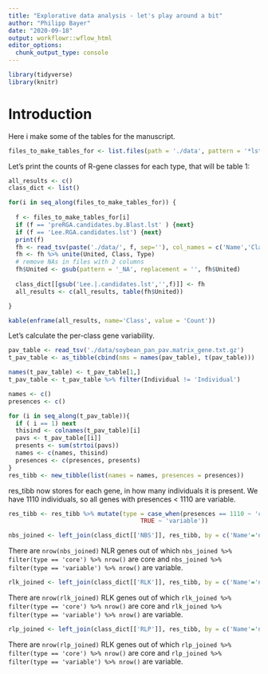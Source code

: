 ---
title: "Explorative data analysis - let's play around a bit"
author: "Philipp Bayer"
date: "2020-09-18"
output: workflowr::wflow_html
editor_options:
  chunk_output_type: console
---

```{r setup}
library(tidyverse)
library(knitr)
```

# Introduction
Here i make some of the tables for the manuscript.

```{r}
files_to_make_tables_for <- list.files(path = './data', pattern = '*lst')
```

Let's print the counts of R-gene classes for each type, that will be table 1:

```{r results='asis',  warning=FALSE, message=FALSE}
all_results <- c()
class_dict <- list()

for(i in seq_along(files_to_make_tables_for)) {
  
  f <- files_to_make_tables_for[i]
  if (f == 'preRGA.candidates.by.Blast.lst' ) {next}
  if (f == 'Lee.RGA.candidates.lst') {next}
  print(f)
  fh <- read_tsv(paste('./data/', f, sep=''), col_names = c('Name','Class','Type'))
  fh <- fh %>% unite(United, Class, Type)
  # remove NAs in files with 2 columns
  fh$United <- gsub(pattern = '_NA', replacement = '', fh$United)
  
  class_dict[[gsub('Lee.|.candidates.lst','',f)]] <- fh
  all_results <- c(all_results, table(fh$United))

}

kable(enframe(all_results, name='Class', value = 'Count'))
```



Let's calculate the per-class gene variability.

```{r}
pav_table <- read_tsv('./data/soybean_pan_pav.matrix_gene.txt.gz')
t_pav_table <- as_tibble(cbind(nms = names(pav_table), t(pav_table)))
```

```{r}
names(t_pav_table) <- t_pav_table[1,]
t_pav_table <- t_pav_table %>% filter(Individual != 'Individual')
```

```{r}
names <- c()
presences <- c()

for (i in seq_along(t_pav_table)){
  if ( i == 1) next
  thisind <- colnames(t_pav_table)[i]
  pavs <- t_pav_table[[i]]
  presents <- sum(strtoi(pavs))
  names <- c(names, thisind)
  presences <- c(presences, presents)
}
res_tibb <- new_tibble(list(names = names, presences = presences))
```

res_tibb now stores for each gene, in how many individuals it is present. We have 1110 individuals, so all genes with presences < 1110 are variable.

```{r}
res_tibb <- res_tibb %>% mutate(type = case_when(presences == 1110 ~ 'core',
                                     TRUE ~ 'variable'))
```

```{r}
nbs_joined <- left_join(class_dict[['NBS']], res_tibb, by = c('Name'='names'))
```

There are `nrow(nbs_joined)` NLR genes out of which `nbs_joined %>% filter(type == 'core') %>% nrow()` are core and `nbs_joined %>% filter(type == 'variable') %>% nrow()` are variable.


```{r}
rlk_joined <- left_join(class_dict[['RLK']], res_tibb, by = c('Name'='names'))
```

There are `nrow(rlk_joined)` RLK genes out of which `rlk_joined %>% filter(type == 'core') %>% nrow()` are core and `rlk_joined %>% filter(type == 'variable') %>% nrow()` are variable.


```{r}
rlp_joined <- left_join(class_dict[['RLP']], res_tibb, by = c('Name'='names'))
```

There are `nrow(rlp_joined)` RLK genes out of which `rlp_joined %>% filter(type == 'core') %>% nrow()` are core and `rlp_joined %>% filter(type == 'variable') %>% nrow()` are variable.

